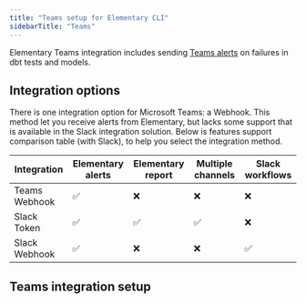 ```yaml
---
title: "Teams setup for Elementary CLI"
sidebarTitle: "Teams"
---
```


Elementary Teams integration includes sending [Teams alerts](/oss/guides/alerts/send-teams-alerts) on failures in dbt tests and models.

## Integration options

There is one integration option for Microsoft Teams: a Webhook. This method let you receive alerts from Elementary, but lacks
some support that is available in the Slack integration solution.
Below is features support comparison table (with Slack), to help you select the integration method.

| Integration   | Elementary alerts | Elementary report | Multiple channels | Slack workflows |
| ------------- | ----------------- | ----------------- | ----------------- | --------------- |
| Teams Webhook | ✅                | ❌                | ❌                | ❌              |
| Slack Token   | ✅                | ✅                | ✅                | ❌              |
| Slack Webhook | ✅                | ❌                | ❌                | ✅              |

## Teams integration setup

<Snippet file="setup-teams-integration.mdx" />
